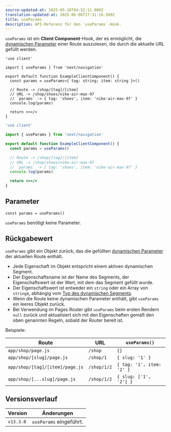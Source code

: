 ```yaml
---
source-updated-at: 2025-05-16T04:52:11.000Z
translation-updated-at: 2025-06-06T17:31:16.569Z
title: useParams
description: API-Referenz für den `useParams`-Hook.
---
```


`useParams` ist ein **Client Component**-Hook, der es ermöglicht, die [dynamischen Parameter](/docs/app/building-your-application/routing/dynamic-routes) einer Route auszulesen, die durch die aktuelle URL gefüllt werden.

```tsx filename="app/example-client-component.tsx" switcher
'use client'

import { useParams } from 'next/navigation'

export default function ExampleClientComponent() {
  const params = useParams<{ tag: string; item: string }>()

  // Route -> /shop/[tag]/[item]
  // URL -> /shop/shoes/nike-air-max-97
  // `params` -> { tag: 'shoes', item: 'nike-air-max-97' }
  console.log(params)

  return <></>
}
```

```jsx filename="app/example-client-component.js" switcher
'use client'

import { useParams } from 'next/navigation'

export default function ExampleClientComponent() {
  const params = useParams()

  // Route -> /shop/[tag]/[item]
  // URL -> /shop/shoes/nike-air-max-97
  // `params` -> { tag: 'shoes', item: 'nike-air-max-97' }
  console.log(params)

  return <></>
}
```

## Parameter

```tsx
const params = useParams()
```

`useParams` benötigt keine Parameter.

## Rückgabewert

`useParams` gibt ein Objekt zurück, das die gefüllten [dynamischen Parameter](/docs/app/building-your-application/routing/dynamic-routes) der aktuellen Route enthält.

- Jede Eigenschaft im Objekt entspricht einem aktiven dynamischen Segment.
- Der Eigenschaftsname ist der Name des Segments, der Eigenschaftswert ist der Wert, mit dem das Segment gefüllt wurde.
- Der Eigenschaftswert ist entweder ein `string` oder ein Array von `string`s, abhängig vom [Typ des dynamischen Segments](/docs/app/building-your-application/routing/dynamic-routes).
- Wenn die Route keine dynamischen Parameter enthält, gibt `useParams` ein leeres Objekt zurück.
- Bei Verwendung im Pages Router gibt `useParams` beim ersten Rendern `null` zurück und aktualisiert sich mit den Eigenschaften gemäß den oben genannten Regeln, sobald der Router bereit ist.

Beispiele:

| Route                           | URL         | `useParams()`             |
| ------------------------------- | ----------- | ------------------------- |
| `app/shop/page.js`              | `/shop`     | `{}`                      |
| `app/shop/[slug]/page.js`       | `/shop/1`   | `{ slug: '1' }`           |
| `app/shop/[tag]/[item]/page.js` | `/shop/1/2` | `{ tag: '1', item: '2' }` |
| `app/shop/[...slug]/page.js`    | `/shop/1/2` | `{ slug: ['1', '2'] }`    |

## Versionsverlauf

| Version   | Änderungen                 |
| --------- | ----------------------- |
| `v13.3.0` | `useParams` eingeführt. |